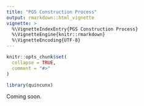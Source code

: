 ```yaml
---
title: "PGS Construction Process"
output: rmarkdown::html_vignette
vignette: >
  %\VignetteIndexEntry{PGS Construction Process}
  %\VignetteEngine{knitr::rmarkdown}
  %\VignetteEncoding{UTF-8}
---
```


```r
knitr::opts_chunk$set(
  collapse = TRUE,
  comment = "#>"
)
```

```r
library(quincunx)
```

Coming soon.
